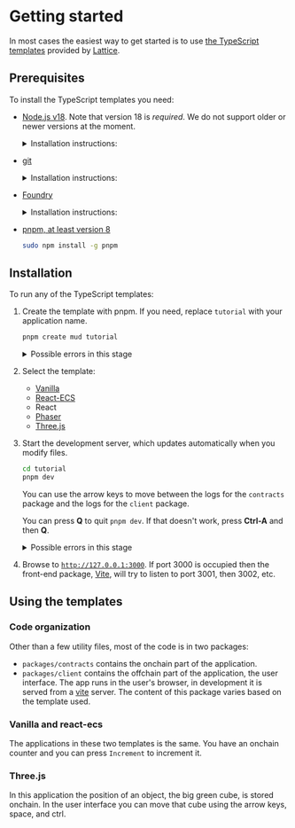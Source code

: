 
# Getting started

In most cases the easiest way to get started is to use
[the TypeScript templates](https://github.com/latticexyz/mud/tree/main/templates) provided by [Lattice](https://lattice.xyz/).

## Prerequisites

To install the TypeScript templates you need:

- [Node.js v18](https://nodejs.org/en/download/package-manager).
  Note that version 18 is _required_.
  We do not support older or newer versions at the moment.

  <details>

  <summary>Installation instructions:</summary>

  {" "}
  <Tabs items={["Linux and MacOS", "Windows"]}>
    <Tab>
      ```sh copy curl -o- https://raw.githubusercontent.com/nvm-sh/nvm/v0.39.7/install.sh | bash nvm install 18 ```
    </Tab>

    <Tab>
      ```powershell copy # installs Chocolatey (Windows Package Manager) Set-ExecutionPolicy Bypass -Scope Process
      -Force; [System.Net.ServicePointManager]::SecurityProtocol = [System.Net.ServicePointManager]::SecurityProtocol
      -bor 3072; iex ((New-Object System.Net.WebClient).DownloadString('https://chocolatey.org/install.ps1')); #
      download and install Node.js choco install nodejs --version="18.19.1" ```
    </Tab>
  </Tabs>

  </details>

- [git](https://git-scm.com/book/en/v2/Getting-Started-Installing-Git)

  <details>

  <summary>Installation instructions:</summary>

  {" "}
  <Tabs items={["Linux (RedHat based)", "Linux (Debian based)", "MacOS", "Windows"]}>
    <Tab>```sh copy sudo dnf install git-all ```</Tab>
    <Tab>```sh copy sudo apt install git-all ```</Tab>
    <Tab>```sh copy brew install git ```</Tab>
    <Tab>```powershell copy choco install git ```</Tab>
  </Tabs>

  </details>

- [Foundry](https://book.getfoundry.sh/getting-started/installation)

  <details>

  <summary>Installation instructions:</summary>

    <Tabs items={['Linux and MacOS', 'Windows']}>
    <Tab>
      ```sh copy
      curl -L https://foundry.paradigm.xyz | bash
      export PATH=$PATH:~/.foundry/bin
      ```
    </Tab>
    
    <Tab>
    1. Use either Git Bash (which you should already have because you installed git) or [WSL](https://learn.microsoft.com/en-us/windows/wsl/install).

      1. Run the same commands you would on Linux and MacOS:

        ```sh copy
        curl -L https://foundry.paradigm.xyz | bash
        export PATH=$PATH:~/.foundry/bin
        ```

      </Tab>

    </Tabs>

  </details>

- [pnpm, at least version 8](https://pnpm.io/)
  ```sh copy
  sudo npm install -g pnpm
  ```

## Installation

To run any of the TypeScript templates:

1. Create the template with pnpm.
   If you need, replace `tutorial` with your application name.

   ```sh copy
   pnpm create mud tutorial
   ```
   <details>

   <summary>Possible errors in this stage</summary>

   - `ERROR  No package.json (or package.yaml, or package.json5) was found in "/home/qbzzt1"`

     `pnpm` version too old.
     Run `sudo npm install -g pnpm` to update to the latest.

   - `ENOENT  ENOENT: no such file or directory, mkdir`

     Out of disk space.

   - `foundryup: need 'git' (command not found)`

     Install [`git`](https://git-scm.com/book/en/v2/Getting-Started-Installing-Git).

   - `SyntaxError: Unexpected token '?'`

     `pnpm` version too old.
     Run `sudo npm install -g pnpm` to update to the latest.

   - `tutorial is not empty directory.`

     The tutorial needs to be installed in an empty directory.
     Either delete the directory and its content (`rm -rf tutorial`) or use a different directory.

   </details>

1. Select the template:

   - [Vanilla](./vanilla)
   - [React-ECS](./react-ecs)
   - React
   - [Phaser](./phaser)
   - [Three.js](./three)

1. Start the development server, which updates automatically when you modify files.

   ```sh copy
   cd tutorial
   pnpm dev
   ```

   You can use the arrow keys to move between the logs for the `contracts` package and the logs for the `client` package.

   You can press **Q** to quit `pnpm dev`.
   If that doesn't work, press **Ctrl-A** and then **Q**.

   <details>

   <summary>Possible errors in this stage</summary>

   - `error binding to 127.0.0.1:8545: error creating server listener: Address already in use`

     [Foundry's `anvil`](https://book.getfoundry.sh/anvil/) is already running, possibly inside a different `pnpm dev`.

     On Linux you can use `sudo netstat -anpe | grep 8545 | grep LISTEN` to get the anvil process ID.
     You can stop the `anvil` process listening on port 8545 using this command.

     ```sh copy
     kill `sudo netstat -anpe | grep 8545 | grep LISTEN | awk '{print $9}' | sed 's/\/anvil//'`
     ```

     Alternatively, a different Ethereum client such as [Geth](https://geth.ethereum.org/) or [Reth](https://paradigmxyz.github.io/reth/intro.html) might be running.
     As those can be production clients, it is best not to develop on a machine that runs them.

   - `[vite] Internal server error: Failed to resolve import "contracts/out/IWorld.sol/IWorld.abi.json" from "src/mud/setupNetwork.ts"`

     Ignore it.
     It simply means the `contracts` package hasn't created the `IWorld.abi.json` file, which the `client` package needs, yet.
     As soon as it is created, the `client` package will use it.

   - `Waiting for localhost:8545......`

     This error happens when `anvil` isn't up yet.
     If it persists, check the `contracts` package.

   <Callout type="info" emoji="ⓘ">

   If nothing else works, the problem may be with [`mprocs`](https://github.com/pvolok/mprocs).
   We can bypass `mprocs` by running two separate command line windows.

   1. In the first command line window run these commands to start the client:

      ```sh copy
      cd packages/client
      pnpm dev
      ```

   1. In the second command line window run these commands to compile the contracts and start `anvil`:

      ```sh copy
      cd packages/contracts
      forge || export PATH=$PATH:~/.foundry/bin;
      pnpm dev
      ```

   </Callout>

   </details>

1. Browse to [`http://127.0.0.1:3000`](http://127.0.0.1:3000).
   If port 3000 is occupied then the front-end package, [Vite](https://vitejs.dev/), will try to listen to port 3001, then 3002, etc.

## Using the templates

### Code organization

Other than a few utility files, most of the code is in two packages:

- `packages/contracts` contains the onchain part of the application.
- `packages/client` contains the offchain part of the application, the user interface.
  The app runs in the user's browser, in development it is served from a [vite](https://vitejs.dev/) server.
  The content of this package varies based on the template used.

### Vanilla and react-ecs

The applications in these two templates is the same.
You have an onchain counter and you can press `Increment` to increment it.

### Three.js

In this application the position of an object, the big green cube, is stored onchain.
In the user interface you can move that cube using the arrow keys, space, and ctrl.
